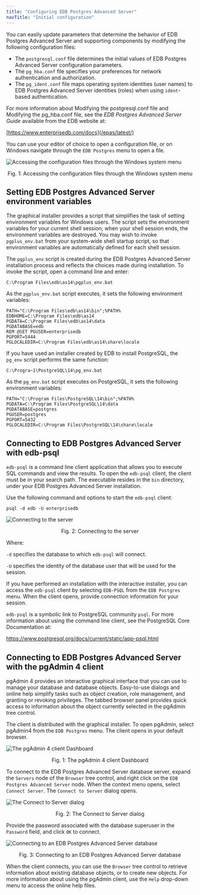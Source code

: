 ```yaml
---
title: "Configuring EDB Postgres Advanced Server"
navTitle: "Initial configuration"
---
```


You can easily update parameters that determine the behavior of EDB Postgres Advanced Server and supporting components by modifying the following configuration files:

-   The `postgresql.conf` file determines the initial values of EDB Postgres Advanced Server configuration parameters.
-   The `pg_hba.conf` file specifies your preferences for network authentication and authorization.
-   The `pg_ident.conf` file maps operating system identities (user names) to EDB Postgres Advanced Server identities (roles) when using `ident`-based authentication.

For more information about Modifying the postgresql.conf file and Modifying the pg_hba.conf file, see the *EDB Postgres Advanced Server Guide* available from the EDB website at:

[https://www.enterprisedb.com/docs](/epas/latest/)

You can use your editor of choice to open a configuration file, or on Windows navigate through the `EDB Postgres` menu to open a file.

![Accessing the configuration files through the Windows system menu](../images/accessing_configuration_files.png)

<div style="text-align: center"> Fig. 1: Accessing the configuration files through the Windows system menu </div>

## Setting EDB Postgres Advanced Server environment variables

The graphical installer provides a script that simplifies the task of setting environment variables for Windows users. The script sets the environment variables for your current shell session; when your shell session ends, the environment variables are destroyed. You may wish to invoke `pgplus_env.bat` from your system-wide shell startup script, so that environment variables are automatically defined for each shell session.

The `pgplus_env` script is created during the EDB Postgres Advanced Server installation process and reflects the choices made during installation. To invoke the script, open a command line and enter:

```text
C:\Program Files\edb\as14\pgplus_env.bat
```

As the `pgplus_env.bat` script executes, it sets the following environment variables:

```text
PATH="C:\Program Files\edb\as14\bin";%PATH%
EDBHOME=C:\Program Files\edb\as14
PGDATA=C:\Program Files\edb\as14\data
PGDATABASE=edb
REM @SET PGUSER=enterprisedb
PGPORT=5444
PGLOCALEDIR=C:\Program Files\edb\as14\share\locale
```

If you have used an installer created by EDB to install PostgreSQL, the `pg_env` script performs the same function:

```text
C:\Progra~1\PostgreSQL\14\pg_env.bat
```

As the `pg_env.bat` script executes on PostgreSQL, it sets the following environment variables:

```text
PATH="C:\Program Files\PostgreSQL\14\bin";%PATH%
PGDATA=C:\Program Files\PostgreSQL\14\data
PGDATABASE=postgres
PGUSER=postgres
PGPORT=5432
PGLOCALEDIR=C:\Program Files\PostgreSQL\14\share\locale
```

## Connecting to EDB Postgres Advanced Server with edb-psql

`edb-psql` is a command line client application that allows you to execute SQL commands and view the results. To open the `edb-psql` client, the client must be in your search path. The executable resides in the `bin` directory, under your EDB Postgres Advanced Server installation.

Use the following command and options to start the `edb-psql` client:

```text
psql -d edb -U enterprisedb
```

![Connecting to the server](../images/connecting_to_server.png)

<div style="text-align: center"> Fig. 2: Connecting to the server </div>

Where:

`-d` specifies the database to which `edb-psql` will connect.

`-U` specifies the identity of the database user that will be used for the session.

If you have performed an installation with the interactive installer, you can access the `edb-psql` client by selecting `EDB-PSQL` from the `EDB Postgres` menu. When the client opens, provide connection information for your session.

`edb-psql` is a symbolic link to PostgreSQL community `psql`. For more information about using the command line client, see the PostgreSQL Core Documentation at:

<https://www.postgresql.org/docs/current/static/app-psql.html>

## Connecting to EDB Postgres Advanced Server with the pgAdmin 4 client

pgAdmin 4 provides an interactive graphical interface that you can use to manage your database and database objects. Easy-to-use dialogs and online help simplify tasks such as object creation, role management, and granting or revoking privileges. The tabbed browser panel provides quick access to information about the object currently selected in the pgAdmin tree control.

The client is distributed with the graphical installer. To open pgAdmin, select pgAdmin4 from the `EDB Postgres` menu. The client opens in your default browser.

![The pgAdmin 4 client Dashboard](images/pgadmin4_client_dashboard.png)

<div style="text-align: center"> Fig. 1: The pgAdmin 4 client Dashboard </div>

To connect to the EDB Postgres Advanced Server database server, expand the `Servers` node of the `Browser` tree control, and right click on the `EDB Postgres Advanced Server` node. When the context menu opens, select `Connect Server`. The `Connect to Server` dialog opens.

![The Connect to Server dialog](images/connecting_server.png)

<div style="text-align: center"> Fig. 2: The Connect to Server dialog </div>

Provide the password associated with the database superuser in the `Password` field, and click `OK` to connect.

![Connecting to an EDB Postgres Advanced Server database](images/connecting_to_advanced_server_database.png)

<div style="text-align: center"> Fig. 3: Connecting to an EDB Postgres Advanced Server database </div>

When the client connects, you can use the `Browser` tree control to retrieve information about existing database objects, or to create new objects. For more information about using the pgAdmin client, use the `Help` drop-down menu to access the online help files.

